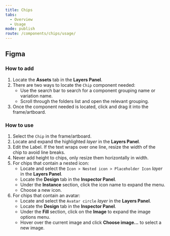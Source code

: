 ```yaml
---
title: Chips
tabs:
  - Overview
  - Usage
mode: publish
route: /components/chips/usage/
---
```


## Figma

### How to add

1. Locate the **Assets** tab in the **Layers Panel**.
2. There are two ways to locate the `Chip` component needed:
   - Use the search bar to search for a component grouping name or variation name.
   - Scroll through the folders list and open the relevant grouping.
3. Once the component needed is located, click and drag it into the frame/artboard.

### How to use

1. Select the `Chip` in the frame/artboard.
2. Locate and expand the highlighted _layer_ in the **Layers Panel**.
3. Edit the Label. If the text wraps over one line, resize the width of the chip to avoid line breaks.
4. Never add height to chips, only resize them horizontally in width.
5. For chips that contain a nested icon:
   - Locate and select the `Icon > Nested icon > Placeholder Icon` _layer_ in the **Layers Panel**.
   - Locate the **Design** tab in the **Inspector Panel**.
   - Under the **Instance** section, click the icon name to expand the menu.
   - Choose a new icon.
6. For chips that contain an avatar:
   - Locate and select the `Avatar circle` _layer_ in the **Layers Panel**.
   - Locate the **Design** tab in the **Inspector Panel**.
   - Under the **Fill** section, click on the **Image** to expand the image options menu.
   - Hover over the current image and click **Choose image...** to select a new image.
